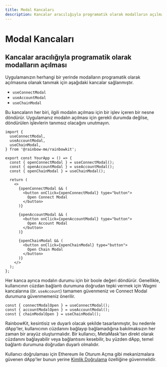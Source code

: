 ```yaml
---
title: Modal Kancaları
description: Kancalar aracılığıyla programatik olarak modalların açılması
---
```


# Modal Kancaları

## Kancalar aracılığıyla programatik olarak modalların açılması

Uygulamanızın herhangi bir yerinde modalların programatik olarak açılmasına olanak tanımak için aşağıdaki kancalar sağlanmıştır.

- `useConnectModal`
- `useAccountModal`
- `useChainModal`

Bu kancaların her biri, ilgili modalın açılması için bir işlev içeren bir nesne döndürür. Uygulamanız modalın açılması için gerekli durumda değilse, döndürülen işlevlerin tanımsız olacağını unutmayın.

```tsx
import {
  useConnectModal,
  useAccountModal,
  useChainModal,
} from '@rainbow-me/rainbowkit';

export const YourApp = () => {
  const { openConnectModal } = useConnectModal();
  const { openAccountModal } = useAccountModal();
  const { openChainModal } = useChainModal();

  return (
    <>
      {openConnectModal && (
        <button onClick={openConnectModal} type="button">
          Open Connect Modal
        </button>
      )}

      {openAccountModal && (
        <button onClick={openAccountModal} type="button">
          Open Account Modal
        </button>
      )}

      {openChainModal && (
        <button onClick={openChainModal} type="button">
          Open Chain Modal
        </button>
      )}
    </>
  );
};
```

Her kanca ayrıca modalın durumu için bir boole değeri döndürür. Genellikle, kullanıcının cüzdan bağlantı durumuna doğrudan tepki vermek için Wagmi kancalarına (ör. `useAccount`) tamamen güvenmeniz ve Connect Modal durumuna güvenmemeniz önerilir.

```tsx
const { connectModalOpen } = useConnectModal();
const { accountModalOpen } = useAccountModal();
const { chainModalOpen } = useChainModal();
```

RainbowKit, kesintisiz ve duyarlı olacak şekilde tasarlanmıştır, bu nedenle dApp'ler, kullanıcının cüzdanını bağlayıp bağlamadığına bakılmaksızın her zaman bir arayüz oluşturmalıdır. Bir kullanıcı, MetaMask'tan direkt olarak cüzdanını bağlayabilir veya bağlantısını kesebilir, bu yüzden dApp, temel bağlantı durumuna doğrudan duyarlı olmalıdır.

Kullanıcı doğrulaması için Ethereum ile Oturum Açma gibi mekanizmalara güvenen dApp'ler bunun yerine [Kimlik Doğrulama](/docs/authentication) özelliğine güvenmelidir.
